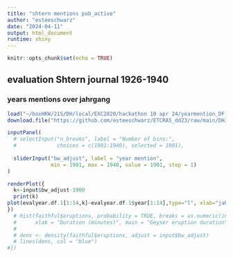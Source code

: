 ```yaml
---
title: "shtern mentions pub_active"
author: "esteeschwarz"
date: "2024-04-11"
output: html_document
runtime: shiny
---
```


```r
knitr::opts_chunk$set(echo = TRUE)
```
## evaluation Shtern journal 1926-1940
### years mentions over jahrgang

```r
load("~/boxHKW/21S/DH/local/EXC2020/hackathon 10 apr 24/yearmention_DF.Rdata")
download.file("https://github.com/esteeschwarz/ETCRA5_dd23/raw/main/DHJ2024/data/yearmention_DF.RData")
```


```r

inputPanel(
  # selectInput("n_breaks", label = "Number of bins:",
  #             choices = c(1901:1940), selected = 1901),
  
  sliderInput("bw_adjust", label = "year mention",
              min = 1901, max = 1940, value = 1901, step = 1)
)

renderPlot({
  k<-input$bw_adjust-1900
  print(k)
plot(evalyear.df.1[1:14,k]~evalyear.df.1$year[1:14],type="l", xlab="jahrgang", ylab = "number of year mentions", main=paste0('year -',input$bw_adjust, '- mentions in "Shtern" - journal'))
})
  # hist(faithful$eruptions, probability = TRUE, breaks = as.numeric(input$n_breaks),
  #      xlab = "Duration (minutes)", main = "Geyser eruption duration")
  # 
  # dens <- density(faithful$eruptions, adjust = input$bw_adjust)
  # lines(dens, col = "blue")
#})
```


